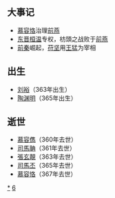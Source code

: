 {{Unreferenced|time=2018-08-23T08:44:50+00:00}}
{{DecadeTOC|360}}

== 大事记 ==
* [[慕容恪|慕容恪]]治理[[前燕|前燕]] 
* [[东晋|东晋]][[桓温|桓温]]专权，枋頭之战败于[[前燕|前燕]]
* [[前秦|前秦]]崛起，[[苻坚|苻坚]]用[[王猛|王猛]]为宰相
== 出生 ==
* [[刘裕|刘裕]]（363年出生）
* [[陶渊明|陶渊明]]（365年出生）
== 逝世 ==
* [[慕容儁|慕容儁]]（360年去世）
* [[司馬聃|司馬聃]]（361年去世）
* [[張玄靚|張玄靚]]（363年去世）
* [[司馬丕|司馬丕]]（365年去世）
* [[慕容恪|慕容恪]]（367年去世）

{{世紀|4}}

[[Category:360年代|*]]
[[Category:4世纪各年代|6]]